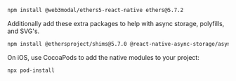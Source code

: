 
```bash npm2yarn
npm install @web3modal/ethers5-react-native ethers@5.7.2
```

Additionally add these extra packages to help with async storage, polyfills, and SVG's.

```bash npm2yarn
npm install @ethersproject/shims@5.7.0 @react-native-async-storage/async-storage react-native-get-random-values react-native-svg react-native-modal @react-native-community/netinfo @walletconnect/react-native-compat
```

On iOS, use CocoaPods to add the native modules to your project:

```
npx pod-install
```